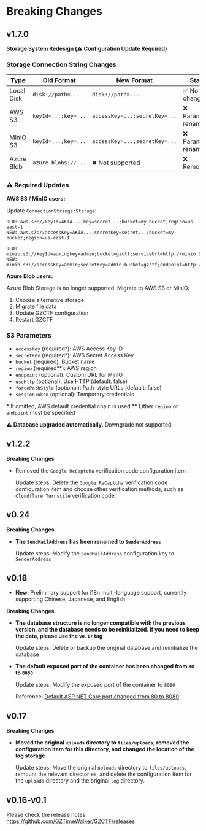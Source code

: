 # Breaking Changes

## v1.7.0

**Storage System Redesign (⚠️ Configuration Update Required)**

### Storage Connection String Changes

| Type | Old Format | New Format | Status |
|------|-----------|-----------|--------|
| Local Disk | `disk://path=...` | `disk://path=...` | ✅ No change |
| AWS S3 | `keyId=...;key=...` | `accessKey=...;secretKey=...` | ❌ Parameters renamed |
| MinIO S3 | `keyId=...;key=...` | `accessKey=...;secretKey=...` | ❌ Parameters renamed |
| Azure Blob | `azure.blobs://...` | ❌ Not supported | ❌ Removed |

### ⚠️ Required Updates

**AWS S3 / MinIO users:**

Update `ConnectionStrings:Storage`:

```
OLD: aws.s3://keyId=AKIA...;key=secret...;bucket=my-bucket;region=us-east-1
NEW: aws.s3://accessKey=AKIA...;secretKey=secret...;bucket=my-bucket;region=us-east-1

OLD: minio.s3://keyId=admin;key=admin;bucket=gzctf;serviceUrl=http://minio:9000
NEW: minio.s3://accessKey=admin;secretKey=admin;bucket=gzctf;endpoint=http://minio:9000;forcePathStyle=true
```

**Azure Blob users:**

Azure Blob Storage is no longer supported. Migrate to AWS S3 or MinIO:
1. Choose alternative storage
2. Migrate file data
3. Update GZCTF configuration
4. Restart GZCTF

### S3 Parameters

- `accessKey` (required*): AWS Access Key ID
- `secretKey` (required*): AWS Secret Access Key
- `bucket` (required): Bucket name
- `region` (required**): AWS region
- `endpoint` (optional): Custom URL for MinIO
- `useHttp` (optional): Use HTTP (default: false)
- `forcePathStyle` (optional): Path-style URLs (default: false)
- `sessionToken` (optional): Temporary credentials

\* If omitted, AWS default credential chain is used
\*\* Either `region` or `endpoint` must be specified

⚠️ **Database upgraded automatically.** Downgrade not supported.

## v1.2.2

**Breaking Changes**

- Removed the `Google ReCaptcha` verification code configuration item

  Update steps: Delete the `Google ReCaptcha` verification code configuration item and choose other verification methods, such as `Cloudflare Turnstile` verification code.

## v0.24

**Breaking Changes**

- **The `SendMailAddress` has been renamed to `SenderAddress`**

  Update steps: Modify the `SendMailAddress` configuration key to `SenderAddress`

## v0.18

- **New**: Preliminary support for i18n multi-language support, currently supporting Chinese, Japanese, and English

**Breaking Changes**

- **The database structure is no longer compatible with the previous version, and the database needs to be reinitialized. If you need to keep the data, please use the `v0.17` tag**

  Update steps: Delete or backup the original database and reinitialize the database

- **The default exposed port of the container has been changed from `80` to `8080`**

  Update steps: Modify the exposed port of the container to `8080`

  Reference: [Default ASP.NET Core port changed from 80 to 8080](https://learn.microsoft.com/en-us/dotnet/core/compatibility/containers/8.0/aspnet-port)

## v0.17

**Breaking Changes**

- **Moved the original `uploads` directory to `files/uploads`, removed the configuration item for this directory, and changed the location of the log storage**

  Update steps: Move the original `uploads` directory to `files/uploads`, remount the relevant directories, and delete the configuration item for the `uploads` directory and the original `log` directory.

## v0.16-v0.1

Please check the release notes: https://github.com/GZTimeWalker/GZCTF/releases
